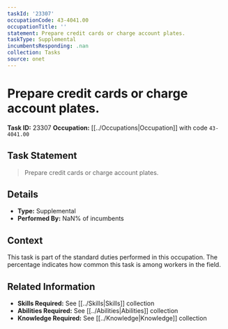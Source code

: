 ```yaml
---
taskId: '23307'
occupationCode: 43-4041.00
occupationTitle: ''
statement: Prepare credit cards or charge account plates.
taskType: Supplemental
incumbentsResponding: .nan
collection: Tasks
source: onet
---
```

# Prepare credit cards or charge account plates.

**Task ID:** 23307
**Occupation:** [[../Occupations|Occupation]] with code `43-4041.00`

## Task Statement

> Prepare credit cards or charge account plates.

## Details

- **Type:** Supplemental
- **Performed By:** NaN% of incumbents

## Context

This task is part of the standard duties performed in this occupation. The percentage indicates how common this task is among workers in the field.

## Related Information

- **Skills Required:** See [[../Skills|Skills]] collection
- **Abilities Required:** See [[../Abilities|Abilities]] collection
- **Knowledge Required:** See [[../Knowledge|Knowledge]] collection
